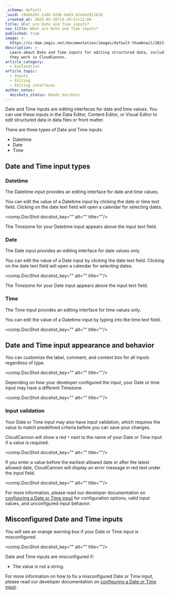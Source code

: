 ```yaml
---
_schema: default
_uuid: c9ebb283-1a9b-42db-bdd3-b2eda281163d
_created_at: 2025-05-30T14:39:51+12:00
title: What are Date and Time inputs?
nav_title: What are Date and Time inputs?
published: true
image: >-
  https://cc-dam.imgix.net/documentation/images/default-thumbnail/2023-Q4/CloudCannon-Documentation-Thumbnail.png
description: >-
  Learn about Date and Time inputs for editing structured data, including how
  they work in CloudCannon.
article_category:
  - Explanation
article_topic:
  - Inputs
  - Editing
  - Editing interfaces
author_notes:
  docshots_status: Needs docshots
---
```

Date and Time inputs are editing interfaces for date and time values. You can use these inputs in the Data Editor, Content Editor, or Visual Editor to edit structured data in data files or front matter.

There are three types of Date and Time inputs:

* Datetime
* Date
* Time

## Date and Time input types

### Datetime

The Datetime input provides an editing interface for date and time values.

You can edit the value of a Datetime input by clicking the date or time text field. Clicking on the date text field will open a calendar for selecting dates.

<comp.DocShot docshot_key="" alt="" title=""/>

The Timezone for your Datetime input appears above the input text field.

### Date

The Date input provides an editing interface for date values only.

You can edit the value of a Date input by clicking the date text field. Clicking on the date text field will open a calendar for selecting dates.

<comp.DocShot docshot_key="" alt="" title=""/>

The Timezone for your Date input appears above the input text field.

### Time

The Time input provides an editing interface for time values only.

You can edit the value of a Datetime input by typing into the time text field.

<comp.DocShot docshot_key="" alt="" title=""/>

## Date and Time input appearance and behavior

You can customize the label, comment, and context box for all inputs regardless of type.

<comp.DocShot docshot_key="" alt="" title=""/>

Depending on how your developer configured the input, your Date or time input may have a different Timezone.

<comp.DocShot docshot_key="" alt="" title=""/>

### Input validation

Your Date or Time input may also have input validation, which requires the value to match predefined criteria before you can save your changes.

CloudCannon will show a red `*` next to the name of your Date or Time input if a value is required.

<comp.DocShot docshot_key="" alt="" title=""/>

If you enter a value before the earliest allowed date or after the latest allowed date, CloudCannon will display an error message in red text under the input field.

<comp.DocShot docshot_key="" alt="" title=""/>

For more information, please read our developer documentation on [configuring a Date or Time input](/documentation/articles/configure-a-date-or-time-input/) for configuration options, valid input values, and unconfigured input behavior.

## Misconfigured Date and Time inputs

You will see an orange warning box if your Date or Time input is misconfigured.

<comp.DocShot docshot_key="" alt="" title=""/>

Date and Time inputs are misconfigured if:

* The value is not a string.

For more information on how to fix a misconfigured Date or Time input, please read our developer documentation on [configuring a Date or Time input](/documentation/articles/configure-a-date-or-time-input/).